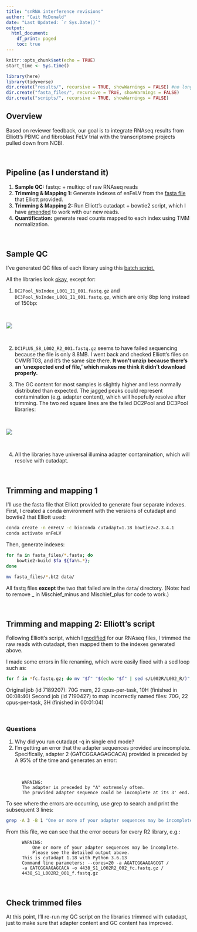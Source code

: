 ```yaml
---
title: "snRNA interference revisions"
author: "Cait McDonald"
date: "Last Updated: `r Sys.Date()`"
output:
  html_document:
    df_print: paged
    toc: true
---
```


```r
knitr::opts_chunk$set(echo = TRUE)
start_time <- Sys.time()
```

```r
library(here)
library(tidyverse)
dir.create("results/", recursive = TRUE, showWarnings = FALSE) #no longer using this structure since I'm trying to use snakemake
dir.create("fasta_files/", recursive = TRUE, showWarnings = FALSE)
dir.create("scripts/", recursive = TRUE, showWarnings = FALSE)

```

## Overview
Based on reviewer feedback, our goal is to integrate RNAseq results from Elliott's PBMC and fibroblast FeLV trial with the transcriptome projects pulled down from NCBI.

<br>

## Pipeline (as I understand it)

1. __Sample QC:__ fastqc + multiqc of raw RNAseq reads
1. __Trimming & Mapping 1:__ Generate indexes of enFeLV from the [fasta file](enFeLV.fasta) that Elliott provided.
1. __Trimming & Mapping 2:__ Run Elliott's cutadapt + bowtie2 script, which I have [amended](scripts/SA3_base_operations_cait.sh) to work with our new reads.
1. __Quantification:__ generate read counts mapped to each index using TMM normalization.

<br>

## Sample QC

I've generated QC files of each library using this [batch script.](scripts/fastqc.sh)

All the libraries look [okay](results/multiqc/raw/multiqc_report.html), except for:

1. `DC2Pool_NoIndex_L001_I1_001.fastq.gz` and `DC3Pool_NoIndex_L001_I1_001.fastq.gz`, which are only 8bp long instead of 150bp:

<br>

![](images/sequencecontent.png)

<br>

2. `DC1PLUS_S8_L002_R2_001.fastq.gz` seems to have failed sequencing because the file is only 8.8MB. I went back and checked Elliott's files on CVMRIT03, and it's the same size there. __It won't unzip because there's an 'unexpected end of file,' which makes me think it didn't download properly.__ 

3. The GC content for most samples is slightly higher and less normally distributed than expected. The jagged peaks could represent contamination (e.g. adapter content), which will hopefully resolve after trimming. The two red square lines are the failed DC2Pool and DC3Pool libraries:

<br>

![](images/GCcontent.png)

<br>

4. All the libraries have universal illumina adapter contamination, which will resolve with cutadapt.

<br>

## Trimming and mapping 1

I'll use the fasta file that Elliott provided to generate four separate indexes. First, I created a conda environment with the versions of cutadapt and bowtie2 that Elliott used:

```bash
conda create -n enFeLV -c bioconda cutadapt=1.18 bowtie2=2.3.4.1
conda activate enFeLV
```

Then, generate indexes:
```bash
for fa in fasta_files/*.fasta; do
    bowtie2-build $fa ${fa%%.*};
done

mv fasta_files/*.bt2 data/
```

All fastq files __except__ the two that failed are in the `data`/ directory. (Note: had to remove _ in Mischief_minus and Mischief_plus for code to work.)

<br>

## Trimming and mapping 2: Elliott's script

Following Elliott's script, which I [modified](scripts/SA3_base_operations_cait.sh) for our RNAseq files, I trimmed the raw reads with cutadapt, then mapped them to the indexes generated above.

I made some errors in file renaming, which were easily fixed with a sed loop such as:

```bash
for f in *fc.fastq.gz; do mv "$f" "$(echo "$f" | sed s/L002R/L002_R/)"; done
```

Original job (id 7189207): 70G mem, 22 cpus-per-task, 10H (finished in 00:08:40)
Second job (id 7190427) to map incorrectly named files: 70G, 22 cpus-per-task, 3H (finished in 00:01:04)

<br>

### Questions

1. Why did you run cutadapt -q in single end mode?
1. I'm getting an error that the adapter sequences provided are incomplete. Specifically, adapter 2 (GATCGGAAGAGCACA) provided is preceded by A 95% of the time and generates an error:

<br>

          WARNING:
          The adapter is preceded by "A" extremely often.
          The provided adapter sequence could be incomplete at its 3' end.

To see where the errors are occurring, use grep to search and print the subsequent 3 lines:

```bash
grep -A 3 -B 1 "One or more of your adapter sequences may be incomplete" output-7189207 > cutadapt_warnings.txt
```

From this file, we can see that the error occurs for every R2 library, e.g.:

          WARNING:
              One or more of your adapter sequences may be incomplete.
              Please see the detailed output above.
          This is cutadapt 1.18 with Python 3.6.13
          Command line parameters: --cores=20 -a AGATCGGAAGAGCGT /
          -a GATCGGAAGAGCACA -o 4438_S1_L002R2_002_fc.fastq.gz /
          4438_S1_L002R2_001_f.fastq.gz

<br>

## Check trimmed files

At this point, I'll re-run my QC script on the libraries trimmed with cutadapt, just to make sure that adapter content and GC content has improved.

